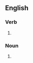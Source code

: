 ==English==

===Verb===
{{head|en|present participle}}

# {{present participle of|barrel|lang=en|nocat=1}}

===Noun===
{{en-noun|-}}

# {{alt form|barreling|lang=en}}